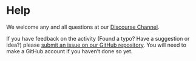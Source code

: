 # Help {-}

We welcome any and all questions at our [Discourse Channel](https://help.anvilproject.org/).

If you have feedback on the activity (Found a typo? Have a suggestion or idea?) please [submit an issue on our GitHub repository](https://github.com/jhudsl/GDSCN_Book_SARS_Galaxy_on_AnVIL/issues/new). You will need to make a GitHub account if you haven't done so yet.
